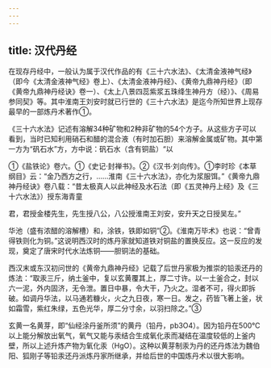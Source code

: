 ```yaml
---
---
---
```

title: 汉代丹经
---



在现存丹经中，一般认为属于汉代作品的有《三十六水法》、《太清金液神气经》（即今《太清金液神气经》卷上）、《太清金液神丹经》、《黄帝九鼎神丹经》（即《黄帝九鼎神丹经诀》卷一）、《太上八景四蕊紫浆五珠绛生神丹方（经）》、《周易参同契》等。其中淮南王刘安时就已行世的《三十六水法》是迄今所知世界上现存最早的一部炼丹术著作①。

《三十六水法》记述有溶解34种矿物和2种非矿物的54个方子。从这些方子可以看到，当时已知利用硝石和醋的混合液（有时加石胆）来溶解金属或矿物。其中第一方为“矾石水”方，方中说：矾石水（含有铜盐）“以

①《盐铁论》卷六。①《史记·封禅书》。②《汉书·刘向传》。①李时珍《本草纲目》云：“金乃西方之行，……淮南《三十六水法》，亦化为浆服饵。”《黄帝九鼎神丹经诀》卷八载：“昔太极真人以此神经及水石法（即《五灵神丹上经》及《三十六水法》）授东海青童

君，君授金楼先生，先生授八公，八公授淮南王刘安，安升天之日授吴左。”

华池（盛有浓醋的溶解槽）和，涂铁，铁即如铜”②。《淮南万毕术》也说：“曾青得铁则化为铜。”这说明西汉时的炼丹家就知道铁对铜盐的置换反应。这一反应的发现，奠定了唐宋时代水法炼铜——胆铜法的基础。

西汉末或东汉初问世的《黄帝九鼎神丹经》记载了后世丹家极为推崇的铅汞还丹的炼法：“取汞三斤，纳土釜中，复以玄黄覆其上，厚二寸许。以一土釜合之，封以六一泥，外内固济，无令泄。置日中暴，令大干，乃火之。湿者不可，得火即拆破。如调丹华法，以马通若糠火，火之九日夜，寒一日。发之，药皆飞著上釜，状如霜雪，紫红朱绿，五色光华，厚二分寸余，以羽扫除之。”③

玄黄一名黄芽，即“仙经涂丹釜所须”的黄丹（铅丹，pb3O4）。因为铅丹在500℃以上能分解放出氧气，氧气又能与汞结合生成氧化汞而凝结在温度较低的上釜内壁，所以上述升炼产物为氧化汞（HgO）。这种以黄芽制汞为丹的还丹炼法为魏伯阳、狐刚子等铅汞还丹派炼丹家所继承，并给后世的中国炼丹术以很大影响。